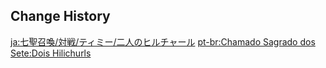 {{Genius Invokation TCG Stage
|title        = A Tale of Two Hilichurls
|type         = Adventure Challenge
|group        = Open World Match
|character    = Timmie
|requirement  = 1
|location     = Mondstadt
|introduction = The story goes like this: A long, long time ago, on the other side of the Mondstadt bridge, there were two Mitachurls who wielded axes...<br>'''Special Rule: Your Support Zone starts with 1 "Timmie" card.'''<br>Hint: Use Elemental Reactions to deal greater DMG to your opponents!
|objective_1  = Achieve victory
|reward_1     = Player EXP*100;Lucky Coin*100
|objective_2  = Achieve victory within 5 Rounds
|reward_2     = Lucky Coin*100
|objective_3  = Win with less than 2 characters defeated
|reward_3     = Lucky Coin*200;Timmie*1
|lineup       = Blazing Axe Mitachurl;Blazing Axe Mitachurl
|p_support    = Timmie
}}

==Change History==
{{Change History|3.3}}

[[ja:七聖召喚/対戦/ティミー/二人のヒルチャール]]
[[pt-br:Chamado Sagrado dos Sete:Dois Hilichurls]]